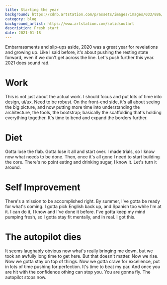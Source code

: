 ```yaml
---
title: Starting the year
background: https://cdnb.artstation.com/p/assets/images/images/033/886/879/large/eric-hallquist-paintoverdraft-final-signed-3kpx.jpg
category: blog
background_artist: https://www.artstation.com/solidsoulart
description: Fresh start
date: 2021-01-18
---
```


Embarrassments and slip-ups aside, 2020 was a great year for revelations and growing up.
Like I said before, it's about pushing the resting state forward, even if we don't get across the line. Let's push further this year. 2021 does sound rad.

# Work

This is not just about the actual work.
I should focus and put lots of time into design, ui/ux. Need to be robust. On the front-end side, it's all about seeing the big picture, and now putting more time into understanding the architecture, the tools, the bootstrap; basically the scaffolding that's holding everything together. It's time to bend and expand the borders further.

# Diet

Gotta lose the flab. Gotta lose it all and start over. I made trials, so I know now what needs to be done. Then, once it's all gone I need to start building the core. There's no point eating and drinking sugar, I know it. Let's turn it around.

# Self Improvement

There's a mission to be accomplished right. By summer, I've gotta be ready for what's coming. I gotta pick English back up, and Spanish too while I'm at it. I can do it, I know and I've done it before. I've gotta keep my mind pumping fresh, so I gotta stay fit mentally, and in real. I got this.

# The autopilot dies

It seems laughably obvious now what's really bringing me down, but we took an awfully long time to get here. But that doesn't matter. Now we rise. Now we gotta stay on top of things. Now we gotta crave for excellence, put in lots of time pushing for perfection. It's time to beat my par. And once you are hit with the confidence othing can stop you. You are gonna fly. The autopilot stops now.
